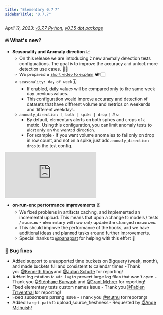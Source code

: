 ```yaml
---
title: "Elementary 0.7.7"
sidebarTitle: "0.7.7"
---
```


_April 12, 2023: [v0.7.7 Python](https://github.com/elementary-data/elementary/releases/tag/v0.7.7), [v0.7.5 dbt package](https://github.com/elementary-data/dbt-data-reliability/releases/tag/0.7.5)_

### 🔥 What's new?

- **Seasonality and Anomaly direction** 📈
  - On this release we are introducing 2 new anomaly detection tests configurations. The goal is to improve the accuracy and unlock more detection use cases. 🎯💪
  - We prepared a [short video to explain](https://www.loom.com/share/b92d880b768d44a7bd2b0010a6223b62) 📽👇🏻
  - `seasonality: day_of_week` 🗓
    - If enabled, daily values will be compared only to the same week day previous values.
    - This configuration would improve accuracy and detection of datasets that have different volume and metrics on weekends and different weekdays.
  - `anomaly_direction: [ both | spike | drop ]` ↗️↘️
    - By default, elementary alerts on both spikes and drops of a metric. Using this configuration, you can limit anomaly tests to alert only on the wanted direction.
    - For example - If you want volume anomalies to fail only on drop in row count, and not on a spike, just add `anomaly_direction: drop` to the test config.

<Frame>
  <div style={{ paddingBottom: "64.98194945848375%" }}>
    <iframe
      src="https://www.loom.com/embed/b92d880b768d44a7bd2b0010a6223b62"
      frameborder="0"
      webkitallowfullscreen
      mozallowfullscreen
      allowfullscreen
      style={{
        position: "absolute",
        top: 0,
        left: 0,
        width: "100%",
        height: "100%",
      }}
    ></iframe>
  </div>
</Frame>

- **on-run-end performance improvements** ⏳
  - We fixed problems in artifacts caching, and implemented an incremental upload. This means that upon a change to models / tests / sources - elementary will now only update the changed resources.
  - This should improve the performance of the hooks, and we have additional ideas and planned tasks around further improvements.
  - Special thanks to [@panapost](https://elementary-community.slack.com/team/U050WNK4SQL) for helping with this effort 🤩

### 🐞 Bug fixes

- Added support to unsupported time buckets on Bigquery (week, month), and made buckets full and consistent to calendar times - Thank you [@Kenneth Roos](https://elementary-community.slack.com/team/U04UDU686P7) and [@Julian Schulte](https://elementary-community.slack.com/team/U04U9DAPR5L) for reporting!
- Added log rotation to `edr.log` to prevent large log files that won't open - Thank you [@Stéphane Burwash](https://elementary-community.slack.com/team/U03R02KUP1V) and [@Grant Mehrer](https://elementary-community.slack.com/team/U04E1UTPEAE) for reporting!
- Fixed elementary tests custom names issue - Thank you [@Fabien Traventhal](https://elementary-community.slack.com/team/U03G693L05R) for reporting!
- Fixed subscribers parsing issue - Thank you [@Muthu](https://elementary-community.slack.com/team/U04TL5H856K) for reporting!
- Added `target-path` to upload_source_freshness - Requested by [@Ange Melhuish](https://elementary-community.slack.com/team/U04KWBDTP4J)!

